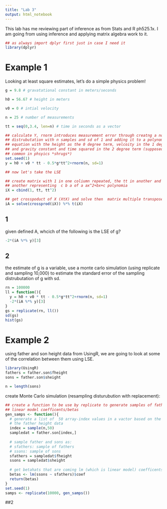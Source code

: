 ```yaml
---
title: "Lab 3"
output: html_notebook
---
```


This lab has me reviewing part of inference as from Stats and R ph525.1x. I am
going from using inference and applying matrix algebra work to it.

```r
## as always import dplyr first just in case I need it
library(dplyr)
```

# Example 1

Looking at least square estimates, let's do a simple physics problem!

```r

g = 9.8 # gravatational constant in meters/seconds

h0 = 56.67 # height in meters

v0 = 0 # intial velocity

n = 25 # number of measurements

tt = seq(0,3.4, len=n) # time in seconds as a vector

## calculate Y, rnorm introduces measurement error through creatng a normal
## distrubutation with n samples and sd of 1 and adding it to a polynomial
## equation with the height as the 0 degree term, velcoity in the 1 degree term
## and gravity constant and time squared in the 2 degree term (supposedly pret##
## common in phsyics *shrugs*)
set.seed(1)
y = h0 + v0 * tt - 0.5*g*tt^2+rnorm(n, sd=1)

## now let's take the LSE

## create matrix with 1 in one coliumn repeated, the tt in another and tt^2 in
## another representing  c b a of a ax^2+bx+c polynomia
iX = cbind(1, tt, tt^2)

## get crosspoduct of X (XtX) and solve then  matrix multiple transposed X
iA = solve(crossprod(iX)) %*% t(iX)
```

## 1

given defined A, whcich of the following is the LSE of g?

```r
-2*(iA %*% y)[3]
```

## 2

the estimate of g is a variable, use a monte carlo simulation (using replicate and sampling 10,000) to estimate the standard error of the sampling distrubutation of g with sd.

```r
rn = 100000
ll = function(){
  y = h0 + v0 * tt - 0.5*g*tt^2+rnorm(n, sd=1)
  -2*(iA %*% y)[3]
}
gs = replicate(rn, ll())
sd(gs)
hist(gs)
```

# Example 2

using father and son height data from UsingR, we are going to look at some of the correlation between them using LSE.

```r
library(UsingR)
fathers = father.son$fheight
sons = father.son$sheight

n = length(sons)
```

create Monte Carlo simulation (resampling disturubution with replacement):

```r

## create a function to be use by replicate to generate samples of father.son
## linear model coefficents/betas
gen_samps <- function(){
  # generate a list of  50 array-index values in a vactor based on the length of
  # the father height data
  index = sample(n,50)
  sampledat = father.son[index,]
  
  # sample father and sons as:
  # sfathers: sample of fathers
  # ssons: sample of sons
  sfathers = sampledat$fheight
  ssons = sampledat$sheight
  
  # get betahats that are coming lm (which is linear model) coefficents (coef)
  betas <- lm(ssons ~ sfathers)$coef
  return(betas)
}
set.seed(1)
samps <- replicate(10000, gen_samps())
```

##2

